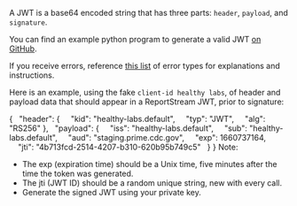 

A JWT is a base64 encoded string that has three parts: `header`, `payload`, and `signature`.

You can find an example python program to generate a valid JWT [on GitHub](https://github.com/CDCgov/prime-reportstream/tree/master/prime-router/examples/generate-jwt-python/).

If you receive errors, reference [this list](https://github.com/CDCgov/prime-reportstream/tree/master/prime-router/examples/generate-jwt-python/jwt-errors.md) of error types for explanations and instructions.

Here is an example, using the fake `client-id healthy labs`, of header and payload data that should appear in a ReportStream JWT, prior to signature:

<CodeSnippet>
    &#123;
        &nbsp;&nbsp;"header": &#123;
        &nbsp;&nbsp;&nbsp;&nbsp;"kid": "<span className="text-highlight">healthy-labs</span>.default",
        &nbsp;&nbsp;&nbsp;&nbsp;"typ": "JWT",
        &nbsp;&nbsp;&nbsp;&nbsp;"alg": "RS256"
        &#125;,
        &nbsp;&nbsp;"payload": &#123;
        &nbsp;&nbsp;&nbsp;&nbsp;"iss": "<span className="text-highlight">healthy-labs</span>.default",
        &nbsp;&nbsp;&nbsp;&nbsp;"sub": "<span className="text-highlight">healthy-labs</span>.default",
        &nbsp;&nbsp;&nbsp;&nbsp;"aud": "staging.prime.cdc.gov",
        &nbsp;&nbsp;&nbsp;&nbsp;"exp": 1660737164,
        &nbsp;&nbsp;&nbsp;&nbsp;"jti": "4b713fcd-2514-4207-b310-620b95b749c5"
        &nbsp;&nbsp;&#125;
    &#125;
</CodeSnippet>

<Alert type="tip">
    <span className="text-bold">Note:</span>
    <ul>
        <li>The exp (expiration time) should be a Unix time, five minutes after the time the token was generated.</li>
        <li>The jti (JWT ID) should be a random unique string, new with every call.</li>
        <li>Generate the signed JWT using your private key.</li>
    </ul>
</Alert>

